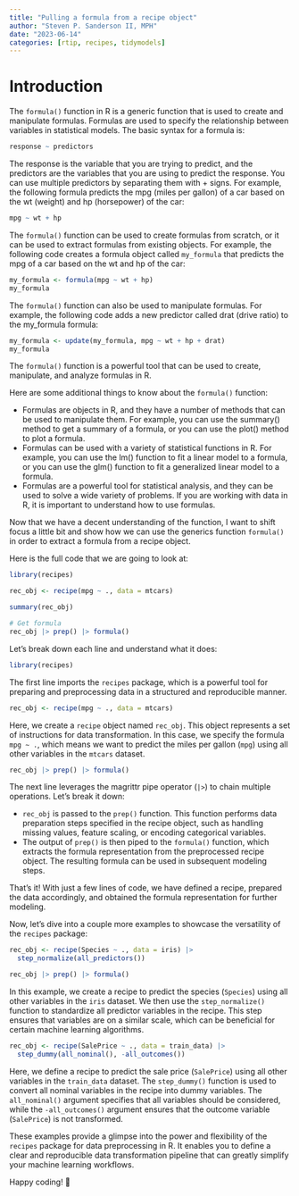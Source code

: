 ```yaml
---
title: "Pulling a formula from a recipe object"
author: "Steven P. Sanderson II, MPH"
date: "2023-06-14"
categories: [rtip, recipes, tidymodels]
---
```


# Introduction

The `formula()` function in R is a generic function that is used to create and manipulate formulas. Formulas are used to specify the relationship between variables in statistical models. The basic syntax for a formula is:

```R
response ~ predictors
```

The response is the variable that you are trying to predict, and the predictors are the variables that you are using to predict the response. You can use multiple predictors by separating them with + signs. For example, the following formula predicts the mpg (miles per gallon) of a car based on the wt (weight) and hp (horsepower) of the car:

```R
mpg ~ wt + hp
```

The `formula()` function can be used to create formulas from scratch, or it can be used to extract formulas from existing objects. For example, the following code creates a formula object called `my_formula` that predicts the mpg of a car based on the wt and hp of the car:

```r
my_formula <- formula(mpg ~ wt + hp)
my_formula
```

The `formula()` function can also be used to manipulate formulas. For example, the following code adds a new predictor called drat (drive ratio) to the my_formula formula:

```r
my_formula <- update(my_formula, mpg ~ wt + hp + drat)
my_formula
```

The `formula()` function is a powerful tool that can be used to create, manipulate, and analyze formulas in R.

Here are some additional things to know about the `formula()` function:

*   Formulas are objects in R, and they have a number of methods that can be used to manipulate them. For example, you can use the summary() method to get a summary of a formula, or you can use the plot() method to plot a formula.
*    Formulas can be used with a variety of statistical functions in R. For example, you can use the lm() function to fit a linear model to a formula, or you can use the glm() function to fit a generalized linear model to a formula.
*    Formulas are a powerful tool for statistical analysis, and they can be used to solve a wide variety of problems. If you are working with data in R, it is important to understand how to use formulas.

Now that we have a decent understanding of the function, I want to shift focus a little bit and show how we can use the generics function `formula()` in order to extract a formula from a recipe object.

Here is the full code that we are going to look at:

```r
library(recipes)

rec_obj <- recipe(mpg ~ ., data = mtcars)

summary(rec_obj)

# Get formula
rec_obj |> prep() |> formula()
```

Let's break down each line and understand what it does:

```R
library(recipes)
```

The first line imports the `recipes` package, which is a powerful tool for preparing and preprocessing data in a structured and reproducible manner.

```R
rec_obj <- recipe(mpg ~ ., data = mtcars)
```

Here, we create a `recipe` object named `rec_obj`. This object represents a set of instructions for data transformation. In this case, we specify the formula `mpg ~ .`, which means we want to predict the miles per gallon (`mpg`) using all other variables in the `mtcars` dataset.

```R
rec_obj |> prep() |> formula()
```

The next line leverages the magrittr pipe operator (`|>`) to chain multiple operations. Let's break it down:

- `rec_obj` is passed to the `prep()` function. This function performs data preparation steps specified in the recipe object, such as handling missing values, feature scaling, or encoding categorical variables.
- The output of `prep()` is then piped to the `formula()` function, which extracts the formula representation from the preprocessed recipe object. The resulting formula can be used in subsequent modeling steps.

That's it! With just a few lines of code, we have defined a recipe, prepared the data accordingly, and obtained the formula representation for further modeling.

Now, let's dive into a couple more examples to showcase the versatility of the `recipes` package:

```r
rec_obj <- recipe(Species ~ ., data = iris) |>
  step_normalize(all_predictors())

rec_obj |> prep() |> formula()
```

In this example, we create a recipe to predict the species (`Species`) using all other variables in the `iris` dataset. We then use the `step_normalize()` function to standardize all predictor variables in the recipe. This step ensures that variables are on a similar scale, which can be beneficial for certain machine learning algorithms.

```R
rec_obj <- recipe(SalePrice ~ ., data = train_data) |>
  step_dummy(all_nominal(), -all_outcomes())
```

Here, we define a recipe to predict the sale price (`SalePrice`) using all other variables in the `train_data` dataset. The `step_dummy()` function is used to convert all nominal variables in the recipe into dummy variables. The `all_nominal()` argument specifies that all variables should be considered, while the `-all_outcomes()` argument ensures that the outcome variable (`SalePrice`) is not transformed.

These examples provide a glimpse into the power and flexibility of the `recipes` package for data preprocessing in R. It enables you to define a clear and reproducible data transformation pipeline that can greatly simplify your machine learning workflows.

Happy coding! 🚀